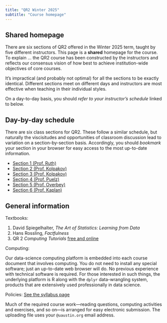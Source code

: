 ```yaml
---
title: "QR2 Winter 2025"
subtitle: "Course homepage"
---
```




::: {.callout-note}
## Shared homepage

There are six sections of QR2 offered in the Winter 2025 term, taught by five different instructors. This page is a **shared** homepage for the course. To explain ... the QR2 course has been constructed by the instructors and reflects our consensus vision of how best to achieve institution-wide objectives of core courses.

It's impractical (and probably not optimal) for all the sections to be exactly identical. Different sections meet on different days and instructors are most effective when teaching in their individual styles.

On a day-to-day basis, you should *refer to your instructor's schedule* linked to below.
:::


## Day-by-day schedule

There are six class sections for QR2. These follow a similar schedule, but naturally the viscisitudes and opportunities of classroom discussion lead to variation on a section-by-section basis. Accordingly, you should *bookmark* your section in your browser for easy access to the most up-to-date information.

- [Section 1 (Prof. Ruth)](day-by-day/Ruth-schedule.html)
- [Section 2 (Prof. Kolpakov)](day-by-day/Kolpakov-schedule.html)
- [Section 3 (Prof. Kolpakov)](day-by-day/Kolpakov-schedule.html)
- [Section 4 (Prof. Puelz)](https://github.com/dpuelz/Quantitative-Reasoning-II)
- [Section 5 (Prof. Overbey)](https://github.com/eliah-o/Quantitative-Reasoning-II)
- [Section 6 (Prof. Kaplan)](day-by-day/Kaplan-schedule.html)



## General information

Textbooks:

1. David Spiegelhalter, *The Art of Statistics: Learning from Data*
2. Hans Rossling, *Factfulness*
3. QR 2 *Computing Tutorials* [free and online](https://dtkaplan.github.io/QR2-computing/)

Computing:

Our data-science computing platform is embedded into each course document that involves computing. You do not need to install any special software; just an up-to-date web browser will do. No previous experience with technical software is required. For those interested in such things, the underlying platform is R along with the `dplyr` data-wrangling system, products that are extensively used professionally in data science. 

Policies: [See the syllabus page](syllabus.html)

Much of the required course work---reading questions, computing activities and exercises, and so on---is arranged for easy electronic submission. The uploading file uses your `@uaustin.org` email address. 
